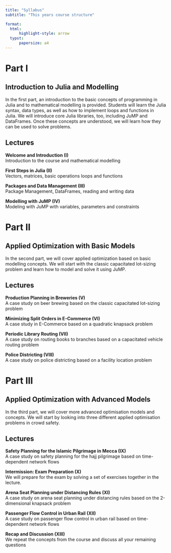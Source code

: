 ```yaml
---
title: "Syllabus"
subtitle: "This years course structure"

format:
  html:
      highlight-style: arrow
  typst:
      papersize: a4
---
```


# Part I

## Introduction to Julia and Modelling

In the first part, an introduction to the basic concepts of programming in Julia and to mathematical modelling is provided. Students will learn the Julia syntax, data types, as well as how to implement loops and functions in Julia. We will introduce core Julia libraries, too, including JuMP and DataFrames. Once these concepts are understood, we will learn how they can be used to solve problems.

## Lectures

**Welcome and Introduction (I)**\
Introduction to the course and mathematical modelling

**First Steps in Julia (II)**\
Vectors, matrices, basic operations loops and functions

**Packages and Data Management (III)**\
Package Management, DataFrames, reading and writing data

**Modelling with JuMP (IV)**\
Modeling with JuMP with variables, parameters and constraints

# Part II

## Applied Optimization with Basic Models

In the second part, we will cover applied optimization based on basic modelling concepts. We will start with the classic capacitated lot-sizing problem and learn how to model and solve it using JuMP.

## Lectures

**Production Planning in Breweries (V)**\
A case study on beer brewing based on the classic capacitated lot-sizing problem

**Minimizing Split Orders in E-Commerce (VI)**\
A case study in E-Commerce based on a quadratic knapsack problem

**Periodic Library Routing (VII)**\
A case study on routing books to branches based on a capacitated vehicle routing problem

**Police Districting (VIII)**\
A case study on police districting based on a facility location problem

# Part III

## Applied Optimization with Advanced Models

In the third part, we will cover more advanced optimisation models and concepts. We will start by looking into three different applied optimisation problems in crowd safety.

## Lectures

**Safety Planning for the Islamic Pilgrimage in Mecca (IX)**\
A case study on safety planning for the hajj pilgrimage based on time-dependent network flows

**Intermission: Exam Preparation (X)**\
We will prepare for the exam by solving a set of exercises together in the lecture.

**Arena Seat Planning under Distancing Rules (XI)**\
A case study on arena seat planning under distancing rules based on the 2-dimensional knapsack problem

**Passenger Flow Control in Urban Rail (XII)**\
A case study on passenger flow control in urban rail based on time-dependent network flows

**Recap and Discussion (XIII)**\
We repeat the concepts from the course and discuss all your remaining questions
